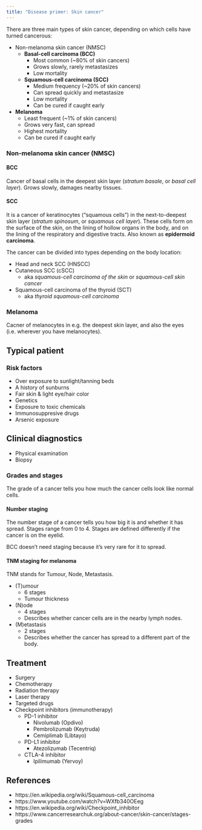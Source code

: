 ```yaml
---
title: "Disease primer: Skin cancer"
---
```


There are three main types of skin cancer, depending on which cells have turned cancerous:

* Non-melanoma skin cancer (NMSC)
  * **Basal-cell carcinoma (BCC)**
    * Most common (~80% of skin cancers)
    * Grows slowly, rarely metastasizes
    * Low mortality
  * **Squamous-cell carcinoma (SCC)**
    * Medium frequency (~20% of skin cancers)
    * Can spread quickly and metastasize
    * Low mortality
    * Can be cured if caught early
* **Melanoma**
  * Least frequent (~1% of skin cancers)
  * Grows very fast, can spread
  * Highest mortality
  * Can be cured if caught early

### Non-melanoma skin cancer (NMSC)

#### BCC

Cancer of basal cells in the deepest skin layer (*stratum basale*, or *basal cell layer*).
Grows slowly, damages nearby tissues.

#### SCC

It is a cancer of keratinocytes ("squamous cells") in the next-to-deepest skin layer (*stratum spinosum*, or *squamous cell layer*).
These cells form on the surface of the skin, on the lining of hollow organs in the body, and on the lining of the respiratory and digestive tracts.
Also known as **epidermoid carcinoma**.

The cancer can be divided into types depending on the body location:

* Head and neck SCC (HNSCC)
* Cutaneous SCC (cSCC)
  * aka *squamous-cell carcinoma of the skin* or *squamous-cell skin cancer*
* Squamous-cell carcinoma of the thyroid (SCT)
  * aka *thyroid squamous-cell carcinoma*

### Melanoma

Cacner of melanocytes in e.g. the deepest skin layer, and also the eyes (i.e. wherever you have melanocytes).

## Typical patient

### Risk factors

* Over exposure to sunlight/tanning beds
* A history of sunburns
* Fair skin & light eye/hair color
* Genetics
* Exposure to toxic chemicals
* Immunosuppresive drugs
* Arsenic exposure

## Clinical diagnostics

* Physical examination
* Biopsy

### Grades and stages

The grade of a cancer tells you how much the cancer cells look like normal cells.

#### Number staging

The number stage of a cancer tells you how big it is and whether it has spread.
Stages range from 0 to 4.
Stages are defined differently if the cancer is on the eyelid.

BCC doesn't need staging because it's very rare for it to spread.

#### TNM staging for melanoma

TNM stands for Tumour, Node, Metastasis.

* (T)umour
  * 6 stages
  * Tumour thickness
* (N)ode
  * 4 stages
  * Describes whether cancer cells are in the nearby lymph nodes.
* (M)etastasis
  * 2 stages 
  * Describes whether the cancer has spread to a different part of the body.

## Treatment

* Surgery
* Chemotherapy
* Radiation therapy
* Laser therapy
* Targeted drugs
* Checkpoint inhibitors (immunotherapy)
  * PD-1 inhibitor
    * Nivolumab (Opdivo)
    * Pembrolizumab (Keytruda)
    * Cemiplimab (Libtayo)
  * PD-L1 inhibitor
    * Atezolizumab (Tecentriq)
  * CTLA-4 inhibitor
    * Ipilimumab (Yervoy)

## References

* https://en.wikipedia.org/wiki/Squamous-cell_carcinoma
* https://www.youtube.com/watch?v=WXfb340OEeg
* https://en.wikipedia.org/wiki/Checkpoint_inhibitor
* https://www.cancerresearchuk.org/about-cancer/skin-cancer/stages-grades
